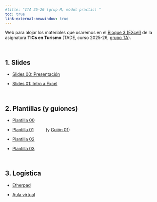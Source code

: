 ```yaml
---
#title: "ITA 25-26 (grup M; módul practic) "
toc: true
link-external-newwindow: true
---
```


Web para alojar los materiales que usaremos en el [Bloque 3 (EXcel)]{.underline} de la asignatura **TICs en Turismo** (TADE, curso 2025-26, [grupo TA]{.underline}).

<br>


## 1. Slides

- [Slides 00: Presentación](./slides/slides_00_TICs_presentacion.html){target="_blank"}

- [Slides 01: Intro a Excel](./slides/slides_01_TICs_intro-a-excel_small.html){target="_blank"}


<br>


## 2. Plantillas [(y guiones)]{.small90}

- [Plantilla 00](./plantillas/plantilla_00.xlsx){target="_blank"}

- [Plantilla 01](./plantillas/plantilla_01_agencia-viajes.xlsx){target="_blank"} &emsp;  &emsp;
[(y [Guión 01](./guiones_mios/guion_mio_01.html){target="_blank"})]{.small90}


- [Plantilla 02](./plantillas/plantilla_02_visitantes-x-destino.xlsx){target="_blank"}


- [Plantilla 03](./plantillas/plantilla_03_tesoreria.xlsx){target="_blank"}





<br>

## 3. Logística

- [Etherpad](https://etherpad.wikimedia.org/p/pjperez){target="_blank"}

- [Aula virtual](https://aulavirtual.uv.es/course/view.php?id=99750){target="_blank"}


<br><br>
